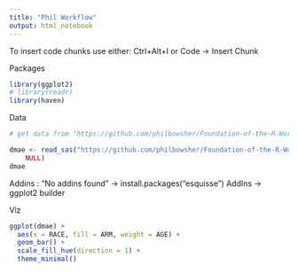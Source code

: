 ```yaml
---
title: "Phil Workflow"
output: html_notebook
---
```


To insert code chunks use either:
Ctrl+Alt+I
or
Code -> Insert Chunk
 
Packages
```r
library(ggplot2)
# library(readr)
library(haven)
```


Data
```r
# get data from "https://github.com/philbowsher/Foundation-of-the-R-Workflow-workshop-2019-09-06/raw/master/Examples/data/dmae.sas7bdat"

dmae <- read_sas("https://github.com/philbowsher/Foundation-of-the-R-Workflow-workshop-2019-09-06/raw/master/Examples/data/dmae.sas7bdat", 
    NULL)
dmae

```

Addins : "No addins found" 
-> install.packages("esquisse")
AddIns -> ggplot2 builder


Viz
```r
ggplot(dmae) +
  aes(x = RACE, fill = ARM, weight = AGE) +
  geom_bar() +
  scale_fill_hue(direction = 1) +
  theme_minimal()
```

